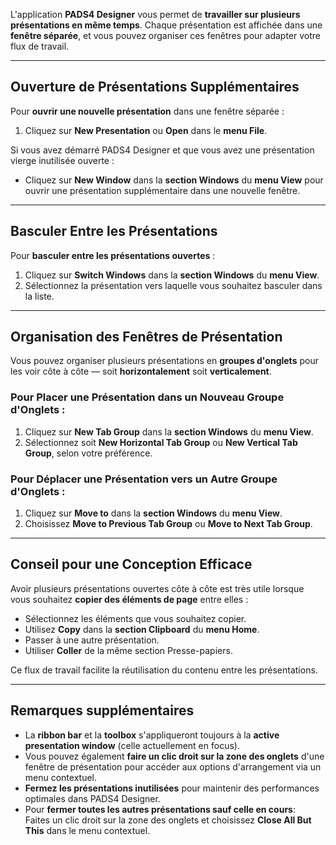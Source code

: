 L'application **PADS4 Designer** vous permet de **travailler sur plusieurs présentations en même temps**. Chaque présentation est affichée dans une **fenêtre séparée**, et vous pouvez organiser ces fenêtres pour adapter votre flux de travail.

***

## **Ouverture de Présentations Supplémentaires**

Pour **ouvrir une nouvelle présentation** dans une fenêtre séparée :

1. Cliquez sur **New Presentation** ou **Open** dans le **menu File**.

Si vous avez démarré PADS4 Designer et que vous avez une présentation vierge inutilisée ouverte :

* Cliquez sur **New Window** dans la **section Windows** du **menu View** pour ouvrir une présentation supplémentaire dans une nouvelle fenêtre.

***

## **Basculer Entre les Présentations**

Pour **basculer entre les présentations ouvertes** :

1. Cliquez sur **Switch Windows** dans la **section Windows** du **menu View**.
2. Sélectionnez la présentation vers laquelle vous souhaitez basculer dans la liste.

***

## **Organisation des Fenêtres de Présentation**

Vous pouvez organiser plusieurs présentations en **groupes d'onglets** pour les voir côte à côte — soit **horizontalement** soit **verticalement**.

### **Pour Placer une Présentation dans un Nouveau Groupe d'Onglets :**

1. Cliquez sur **New Tab Group** dans la **section Windows** du **menu View**.
2. Sélectionnez soit **New Horizontal Tab Group** ou **New Vertical Tab Group**, selon votre préférence.

### **Pour Déplacer une Présentation vers un Autre Groupe d'Onglets :**

1. Cliquez sur **Move to** dans la **section Windows** du **menu View**.
2. Choisissez **Move to Previous Tab Group** ou **Move to Next Tab Group**.

***

## **Conseil pour une Conception Efficace**

Avoir plusieurs présentations ouvertes côte à côte est très utile lorsque vous souhaitez **copier des éléments de page** entre elles :

* Sélectionnez les éléments que vous souhaitez copier.
* Utilisez **Copy** dans la **section Clipboard** du **menu Home**.
* Passer à une autre présentation.
* Utiliser **Coller** de la même section Presse-papiers.

Ce flux de travail facilite la réutilisation du contenu entre les présentations.

***

## **Remarques supplémentaires**

* La **ribbon bar** et la **toolbox** s'appliqueront toujours à la **active presentation window** (celle actuellement en focus).
* Vous pouvez également **faire un clic droit sur la zone des onglets** d'une fenêtre de présentation pour accéder aux options d'arrangement via un menu contextuel.
* **Fermez les présentations inutilisées** pour maintenir des performances optimales dans PADS4 Designer.
* Pour **fermer toutes les autres présentations sauf celle en cours**:\
  Faites un clic droit sur la zone des onglets et choisissez **Close All But This** dans le menu contextuel.
